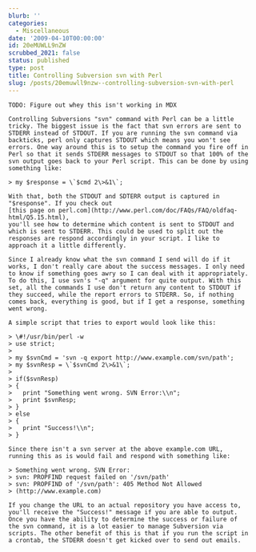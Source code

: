 ```yaml
---
blurb: ''
categories:
  - Miscellaneous
date: '2009-04-10T00:00:00'
id: 20eMUWLL9nZW
scrubbed_2021: false
status: published
type: post
title: Controlling Subversion svn with Perl
slug: /posts/20emuwll9nzw--controlling-subversion-svn-with-perl
---
```


```
TODO: Figure out whey this isn't working in MDX

Controlling Subversions "svn" command with Perl can be a little
tricky. The biggest issue is the fact that svn errors are sent to
STDERR instead of STDOUT. If you are running the svn command via
backticks, perl only captures STDOUT which means you won't see
errors. One way around this is to setup the command you fire off in
Perl so that it sends STDERR messages to STDOUT so that 100% of the
svn output goes back to your Perl script. This can be done by using
something like:

> my $response = \`$cmd 2\>&1\`;

With that, both the STDOUT and SDTERR output is captured in
"$response". If you check out
[this page on perl.com](http://www.perl.com/doc/FAQs/FAQ/oldfaq-html/Q5.15.html),
you'll see how to determine which content is sent to STDOUT and
which is sent to STDERR. This could be used to split out the
responses are respond accordingly in your script. I like to
approach it a little differently.

Since I already know what the svn command I send will do if it
works, I don't really care about the success messages. I only need
to know if something goes awry so I can deal with it appropriately.
To do this, I use svn's "-q" argument for quite output. With this
set, all the commands I use don't return any content to STDOUT if
they succeed, while the report errors to STDERR. So, if nothing
comes back, everything is good, but if I get a response, something
went wrong.

A simple script that tries to export would look like this:

> \#!/usr/bin/perl -w
> use strict;
> 
> my $svnCmd = 'svn -q export http://www.example.com/svn/path';  
> my $svnResp = \`$svnCmd 2\>&1\`;
> 
> if($svnResp)  
> {  
>   print "Something went wrong. SVN Error:\\n";  
>   print $svnResp;  
> }  
> else  
> {  
>   print "Success!\\n";  
> }

Since there isn't a svn server at the above example.com URL,
running this as is would fail and respond with something like:

> Something went wrong. SVN Error:  
> svn: PROPFIND request failed on '/svn/path'  
> svn: PROPFIND of '/svn/path': 405 Method Not Allowed
> (http://www.example.com)

If you change the URL to an actual repository you have access to,
you'll receive the "Success!" message if you are able to output.
Once you have the ability to determine the success or failure of
the svn command, it is a lot easier to manage Subversion via
scripts. The other benefit of this is that if you run the script in
a crontab, the STDERR doesn't get kicked over to send out emails.
```
